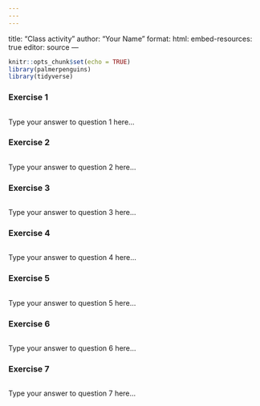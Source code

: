 ```yaml
---
---
---
```

title: "Class activity"
author: "Your Name"
format: 
  html:
    embed-resources: true
editor: source
---

```r
knitr::opts_chunk$set(echo = TRUE)
library(palmerpenguins)
library(tidyverse)
```

### Exercise 1

```r

```

Type your answer to question 1 here...

### Exercise 2

```r

```

Type your answer to question 2 here...

### Exercise 3

```r

```

Type your answer to question 3 here...

### Exercise 4

```r

```

Type your answer to question 4 here...

### Exercise 5

```r

```

Type your answer to question 5 here...


### Exercise 6

```r

```

Type your answer to question 6 here...

### Exercise 7

```r

```

Type your answer to question 7 here...